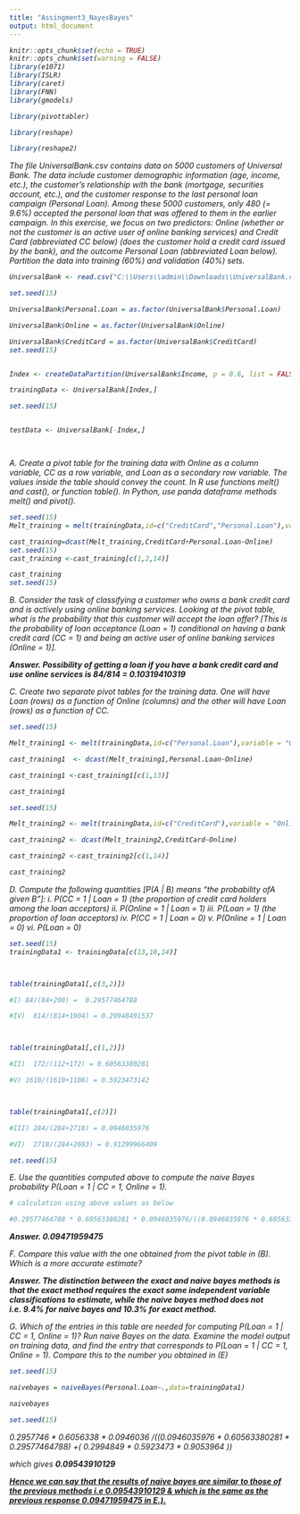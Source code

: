 ---
title: "Assingment3_NayesBayes"
output: html_document
---
<i>

```{r setup, include=FALSE}
knitr::opts_chunk$set(echo = TRUE)
knitr::opts_chunk$set(warning = FALSE)
library(e1071)
library(ISLR)
library(caret)
library(FNN)
library(gmodels)

library(pivottabler)

library(reshape)

library(reshape2)

```
The file UniversalBank.csv contains data on 5000 customers of Universal Bank. The data include customer
demographic information (age, income, etc.), the customer’s relationship with the bank (mortgage,
securities account, etc.), and the customer response to the last personal loan campaign (Personal Loan).
Among these 5000 customers, only 480 (= 9.6%) accepted the personal loan that was offered to them in
the earlier campaign. In this exercise, we focus on two predictors: Online (whether or not the customer is
an active user of online banking services) and Credit Card (abbreviated CC below) (does the customer
hold a credit card issued by the bank), and the outcome Personal Loan (abbreviated Loan below).
Partition the data into training (60%) and validation (40%) sets.
```{r }
UniversalBank <- read.csv("C:\\Users\\admin\\Downloads\\UniversalBank.csv")

set.seed(15)

UniversalBank$Personal.Loan = as.factor(UniversalBank$Personal.Loan)

UniversalBank$Online = as.factor(UniversalBank$Online)

UniversalBank$CreditCard = as.factor(UniversalBank$CreditCard)
set.seed(15)


Index <- createDataPartition(UniversalBank$Income, p = 0.6, list = FALSE)

trainingData <- UniversalBank[Index,]

set.seed(15)


testData <- UniversalBank[-Index,]




```
A. Create a pivot table for the training data with Online as a column variable, CC as a row variable,
and Loan as a secondary row variable. The values inside the table should convey the count. In R
use functions melt() and cast(), or function table(). In Python, use panda dataframe methods melt()
and pivot().
```{r }
set.seed(15)
Melt_training = melt(trainingData,id=c("CreditCard","Personal.Loan"),variable= "Online")

cast_training=dcast(Melt_training,CreditCard+Personal.Loan~Online)
set.seed(15)
cast_training <-cast_training[c(1,2,14)]

cast_training
set.seed(15)

```

B. Consider the task of classifying a customer who owns a bank credit card and is actively using
online banking services. Looking at the pivot table, what is the probability that this customer will
accept the loan offer? [This is the probability of loan acceptance (Loan = 1) conditional on having
a bank credit card (CC = 1) and being an active user of online banking services (Online = 1)].


<b>Answer.<i>
Possibility of getting a loan if you have a bank credit card and use online services is 84/814 = 0.10319410319
</i></b>
  
C. Create two separate pivot tables for the training data. One will have Loan (rows) as a function of
Online (columns) and the other will have Loan (rows) as a function of CC.
```{r}
set.seed(15)

Melt_training1 <- melt(trainingData,id=c("Personal.Loan"),variable = "Online")

cast_training1  <- dcast(Melt_training1,Personal.Loan~Online)

cast_training1 <-cast_training1[c(1,13)]

cast_training1

set.seed(15)

Melt_training2 <- melt(trainingData,id=c("CreditCard"),variable = "Online")

cast_training2 <- dcast(Melt_training2,CreditCard~Online)

cast_training2 <-cast_training2[c(1,14)]

cast_training2

```
D. Compute the following quantities [P(A | B) means “the probability ofA given B”]:
i. P(CC = 1 | Loan = 1) (the proportion of credit card holders among the loan acceptors)
ii. P(Online = 1 | Loan = 1)
iii. P(Loan = 1) (the proportion of loan acceptors)
iv. P(CC = 1 | Loan = 0)
v. P(Online = 1 | Loan = 0)
vi. P(Loan = 0)

```{r}
set.seed(15)
trainingData1 <- trainingData[c(13,10,14)]



table(trainingData1[,c(3,2)])

#I) 84/(84+200) =  0.29577464788

#IV)  814/(814+1904) = 0.29948491537



table(trainingData1[,c(1,2)])

#II)  172/(112+172) = 0.60563380281

#V) 1610/(1610+1108) = 0.5923473142



table(trainingData1[,c(2)])

#III) 284/(284+2718) = 0.0946035976

#VI)  2718/(284+2693) = 0.91299966409

set.seed(15)
```
E. Use the quantities computed above to compute the naive Bayes probability P(Loan = 1 | CC = 1,
Online = 1).

```{r}
# calculation using above values as below

#0.29577464788 * 0.60563380281 * 0.0946035976/((0.0946035976 * 0.60563380281 * 0.29577464788) +( 0.91299966409 * 0.5923473142 * 0.29948491537))
```

<b>Answer.<i> 0.09471959475</i></b>

F. Compare this value with the one obtained from the pivot table in (B). Which is a more accurate
estimate?


<b>Answer.<i>
The distinction between the exact and naive bayes methods is that the exact method requires the exact same independent variable classifications to estimate, while the naive bayes method does not i.e. 9.4% for naive bayes and 10.3% for exact method.
</i></b>



G. Which of the entries in this table are needed for computing P(Loan = 1 | CC = 1, Online = 1)? Run
naive Bayes on the data. Examine the model output on training data, and find the entry that
corresponds to P(Loan = 1 | CC = 1, Online = 1). Compare this to the number you obtained in (E)
```{r}
set.seed(15)

naivebayes = naiveBayes(Personal.Loan~.,data=trainingData1)

naivebayes

set.seed(15)
```
0.2957746 * 0.6056338 * 0.0946036 /((0.0946035976 * 0.60563380281 * 0.29577464788) +( 0.2994849 * 0.5923473 * 0.9053964 ))

which gives <b><i>0.09543910129</i></b>

<ins><b>Hence we can say that the results of naive bayes are similar to those of the previous methods i.e 0.09543910129 & which is the same as the previous response  0.09471959475 in E.).</b></ins>
